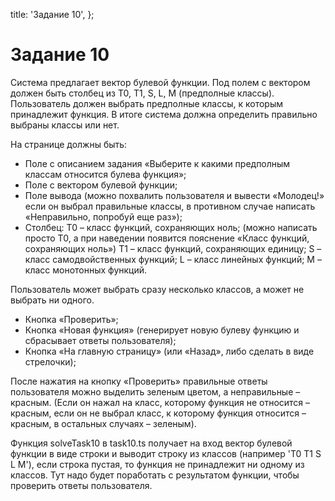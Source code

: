 
  title: 'Задание 10',
};

# Задание 10

Система предлагает вектор булевой функции.
Под полем с вектором должен быть столбец из T0, T1, S, L, M (предполные классы).
Пользователь должен выбрать предполные классы, к которым принадлежит функция.
В итоге система должна определить правильно выбраны классы или нет.

На странице должны быть:

-	Поле с описанием задания «Выберите к какими предполным классам относится булева функция»;
-	Поле с вектором булевой функции;
-	Поле вывода (можно похвалить пользователя и вывести «Молодец!» если он выбрал правильные классы, в противном случае написать «Неправильно, попробуй еще раз»);
-	Столбец:
    T0 – класс функций, сохраняющих ноль; (можно написать просто T0, а при наведении появится пояснение «Класс функций, сохраняющих ноль»)
    T1 – класс функций, сохраняющих единицу;
    S – класс самодвойственных функций;
    L – класс линейных функций;
    M – класс монотонных функций.

Пользователь может выбрать сразу несколько классов, а может не выбрать ни одного.

-	Кнопка «Проверить»;
-	Кнопка «Новая функция» (генерирует новую булеву функцию и сбрасывает ответы пользователя);
-	Кнопка «На главную страницу» (или «Назад», либо сделать в виде стрелочки);

После нажатия на кнопку «Проверить» правильные ответы пользователя можно выделить зеленым цветом, а неправильные – красным. (Если он нажал на класс, которому функция не относится – красным, если он не выбрал класс, к которому функция относится – красным, в остальных случаях – зеленым).

Функция solveTask10 в task10.ts получает на вход вектор булевой функции в виде строки и выводит строку из классов (например 'T0 T1 S L M'), если строка пустая, то функция не принадлежит ни одному из классов. Тут надо будет поработать с результатом функции, чтобы проверить ответы пользователя.
